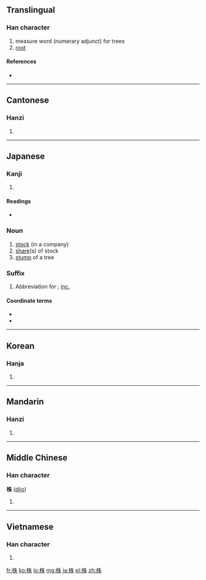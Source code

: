 ==Translingual==

===Han character===
{{Han char|rn=75|rad=木|as=06|sn=10|four=4599<sub>0</sub>|canj=木竹十木 (DHJD)|ids=⿰[[木]][[朱]]}}

# measure word (numerary adjunct) for trees
# [[root]]

====References====
* {{Han ref|kx=0523.110|dkj=14723|dj=0911.090|hdz=21199.100|uh=682A|ud=26666|bh=AEE8|bd=44776}}

----

==Cantonese==

===Hanzi===
{{yue-hanzi|jyut=|y=jyu1}}

# {{defn|lang=yue|sort=木06}}

----

==Japanese==

===Kanji===
{{ja-kanji|grade=6|rs=木06}}

# {{defn|lang=ja|sort=木06}}

====Readings====
* {{ja-readings|on=[[ちゅう]] (chu), [[しゅ]] (shu)|kun=[[かぶ]] (kabu)}}

===Noun===
{{ja-noun|k|noun|hira=かぶ|rom=kabu|hidx=かぶ}}

# [[stock]] (in a company)
# [[share]](s) of stock
# [[stump]] of a tree

===Suffix===
{{ja-pos|k|suffix|hira=かぶ|rom=-kabu|hidx=かぶ}}

# Abbreviation for {{term|株式会社||stock company|tr=かぶしきかいしゃ, kabushiki kaisha|sc=Jpan|lang=ja}}; [[inc.]]

====Coordinate terms====
* {{term|社||[[co.]]|tr=しゃ, sha|lang=ja}}
* {{term|有||[[Ltd.]]|tr=ゆう, yū|lang=ja}}

----

==Korean==

===Hanja===
{{ko-hanja|hangeul=주|eumhun=|rv=ju|mr=chu|y=cwu}}

# {{defn|lang=ko|sort=木06}}

----

==Mandarin==

===Hanzi===
{{cmn-hanzi|pin=[[zhū]] ([[zhu1]])|wg=chu<sup>1</sup>}}

# {{defn|lang=cmn|sort=木06}}

----

==Middle Chinese==

===Han character===
'''株''' ([[djio]])

# {{defn|lang=zhx-mid|sort=木06}}

----

==Vietnamese==

===Han character===
{{vi-hantu|[[chu]], [[chò]], [[châu]]|rs=木06}}

# {{defn|lang=vi|sort=木06}}

[[fr:株]]
[[ko:株]]
[[lo:株]]
[[mg:株]]
[[ja:株]]
[[pl:株]]
[[zh:株]]